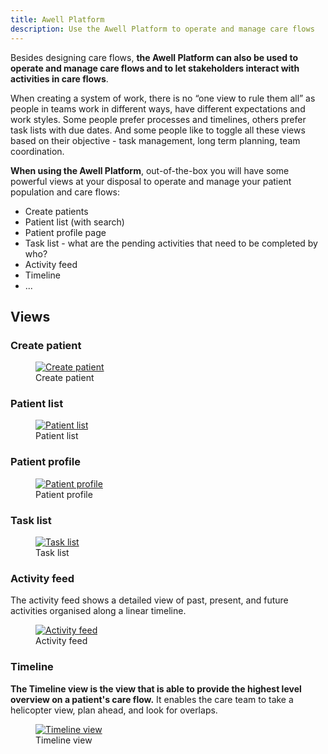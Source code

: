 ```yaml
---
title: Awell Platform
description: Use the Awell Platform to operate and manage care flows
---
```


Besides designing care flows, **the Awell Platform can also be used to operate and manage care flows and to let stakeholders interact with activities in care flows**.

When creating a system of work, there is no “one view to rule them all” as people in teams work in different ways, have different expectations and work styles. Some people prefer processes and timelines, others prefer task lists with due dates. And some people like to toggle all these views based on their objective - task management, long term planning, team coordination.

**When using the Awell Platform**, out-of-the-box you will have some powerful views at your disposal to operate and manage your patient population and care flows:

- Create patients
- Patient list (with search)
- Patient profile page
- Task list - what are the pending activities that need to be completed by who?
- Activity feed
- Timeline
- ...

## Views

### Create patient

<figure className="w-full flex flex-col justify-center text-center pt-4">
  <a
    href="https://res.cloudinary.com/da7x4rzl4/image/upload/v1673513533/Developer%20portal/create_patient.png"
    target="_blank"
    className="custom-link"
  >
    <img
      src="https://res.cloudinary.com/da7x4rzl4/image/upload/v1673513533/Developer%20portal/create_patient.png"
      alt="Create patient"
      className="w-full sm:w-11/12 mx-auto rounded"
    />
  </a>
  <figcaption className="dark:text-slate-400 pt-2">Create patient</figcaption>
</figure>

### Patient list

<figure className="w-full flex flex-col justify-center text-center pt-4">
  <a
    href="https://res.cloudinary.com/da7x4rzl4/image/upload/v1673513533/Developer%20portal/patient_list.png"
    target="_blank"
    className="custom-link"
  >
    <img
      src="https://res.cloudinary.com/da7x4rzl4/image/upload/v1673513533/Developer%20portal/patient_list.png"
      alt="Patient list"
      className="w-full sm:w-11/12 mx-auto rounded"
    />
  </a>
  <figcaption className="dark:text-slate-400 pt-2">Patient list</figcaption>
</figure>

### Patient profile

<figure className="w-full flex flex-col justify-center text-center pt-4">
  <a
    href="https://res.cloudinary.com/da7x4rzl4/image/upload/v1673513533/Developer%20portal/patient_profile.png"
    target="_blank"
    className="custom-link"
  >
    <img
      src="https://res.cloudinary.com/da7x4rzl4/image/upload/v1673513533/Developer%20portal/patient_profile.png"
      alt="Patient profile"
      className="w-full sm:w-11/12 mx-auto rounded"
    />
  </a>
  <figcaption className="dark:text-slate-400 pt-2">Patient profile</figcaption>
</figure>

### Task list

<figure className="w-full flex flex-col justify-center text-center pt-4">
  <a
    href="https://res.cloudinary.com/da7x4rzl4/image/upload/v1673513804/Developer%20portal/task_list.png"
    target="_blank"
    className="custom-link"
  >
    <img
      src="https://res.cloudinary.com/da7x4rzl4/image/upload/v1673513804/Developer%20portal/task_list.png"
      alt="Task list"
      className="w-full sm:w-11/12 mx-auto rounded"
    />
  </a>
  <figcaption className="dark:text-slate-400 pt-2">Task list</figcaption>
</figure>

### Activity feed

The activity feed shows a detailed view of past, present, and future activities organised along a linear timeline.

<figure className="w-full flex flex-col justify-center text-center pt-4">
  <a
    href="https://res.cloudinary.com/da7x4rzl4/image/upload/v1673463630/Developer%20portal/activity_feed.png"
    target="_blank"
    className="custom-link"
  >
    <img
      src="https://res.cloudinary.com/da7x4rzl4/image/upload/v1673463630/Developer%20portal/activity_feed.png"
      alt="Activity feed"
      className="w-full sm:w-11/12 mx-auto rounded"
    />
  </a>
  <figcaption className="dark:text-slate-400 pt-2">Activity feed</figcaption>
</figure>

### Timeline

**The Timeline view is the view that is able to provide the highest level overview on a patient's care flow.** It enables the care team to take a helicopter view, plan ahead, and look for overlaps.

<figure className="w-full flex flex-col justify-center text-center pt-4">
  <a
    href="https://res.cloudinary.com/da7x4rzl4/image/upload/v1673463619/Developer%20portal/timeline.png"
    target="_blank"
    className="custom-link"
  >
    <img
      src="https://res.cloudinary.com/da7x4rzl4/image/upload/v1673463619/Developer%20portal/timeline.png"
      alt="Timeline view"
      className="w-full sm:w-11/12 mx-auto rounded"
    />
  </a>
  <figcaption className="dark:text-slate-400 pt-2">Timeline view</figcaption>
</figure>
